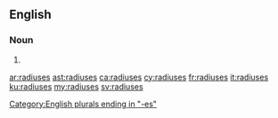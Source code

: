 ==English==

===Noun===
{{head|en|noun plural form}}

# {{plural of|radius|lang=en}}

[[Category:English plurals ending in "-es"]]

[[ar:radiuses]]
[[ast:radiuses]]
[[ca:radiuses]]
[[cy:radiuses]]
[[fr:radiuses]]
[[it:radiuses]]
[[ku:radiuses]]
[[my:radiuses]]
[[sv:radiuses]]